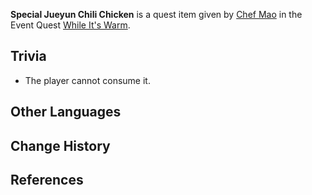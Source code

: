 {{Item Infobox
|id           = 100657
|image        = Item Jueyun Chili Chicken.png
|type         = Quest Items
|description  = '''While It's Warm:''' Especially tender [[Jueyun Chili Chicken]]. Eating it cold has some merit, but it's best to serve it hot.
|source1      = Given during [[While It's Warm]] (Day 4)
}}
'''Special Jueyun Chili Chicken''' is a quest item given by [[Chef Mao]] in the Event Quest [[While It's Warm]].

==Trivia==
* The player cannot consume it.

==Other Languages==
{{Other Languages|default_hidden = 1
|en      = Special Jueyun Chili Chicken
|zhs     = 特制的香嫩椒椒鸡
|zhs_rm  = Tèzhì de Xiāngnèn Jiāojiāo-jī
|zht     = 特製的香嫩椒椒雞
|zht_rm  = Tèzhì de Xiāngnèn Jiāojiāo-jī
|ja      = 特製椒椒鶏
|ja_rm   = Tokusei Jojo-jii<ref>{{Ref/Quest|Three to Get Ready, and Here We Go|note=Japanese Voice-Over}}</ref>
|ko      = 특제 절운고추 치킨
|ko_rm   = 
|es      = Pollo al chile Jueyun especial
|fr      = Poulet pimenté de Jueyun spécial
|ru      = Особая острая курица на пару
|th      = Jueyun Chili Chicken สูตรพิเศษ
|th_rm   = Jueyun Chili Chicken Sut Phiset
|vi      = Gà Cay Thơm Mềm Đặc Biệt
|de      = Besondere kalte Geflügelhäppchen
|id      = Jueyun Chili Chicken Spesial
|pt      = Frango de Pimenta de Jueyun Especial
}}

==Change History==
{{Change History|1.1}}

==References==
{{Reflist}}
